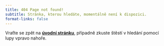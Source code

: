 ```yaml
---
title: 404 Page not found!
subtitle: Stránka, kterou hledáte, momentálně není k dispozici.
format-links: false
---
```


Vraťte se zpět na [**úvodní stránku**](index.qmd), případně zkuste štěstí v hledání pomocí lupy vpravo nahoře.
